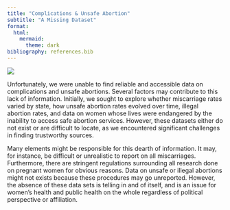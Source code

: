 ```yaml
---
title: "Complications & Unsafe Abortion"
subtitle: "A Missing Dataset"
format:
  html:
    mermaid:
      theme: dark
bibliography: references.bib
---
```


![](images/missing.png){fig-align="center"}

Unfortunately, we were unable to find reliable and accessible data on complications and unsafe abortions. Several factors may contribute to this lack of information. Initially, we sought to explore whether miscarriage rates varied by state, how unsafe abortion rates evolved over time, illegal abortion rates, and data on women whose lives were endangered by the inability to access safe abortion services. However, these datasets either do not exist or are difficult to locate, as we encountered significant challenges in finding trustworthy sources.

Many elements might be responsible for this dearth of information. It may, for instance, be difficult or unrealistic to report on all miscarriages. Furthermore, there are stringent regulations surrounding all research done on pregnant women for obvious reasons. Data on unsafe or illegal abortions might not exists because these procedures may go unreported. However, the absence of these data sets is telling in and of itself, and is an issue for women's health and public health on the whole regardless of political perspective or affiliation.